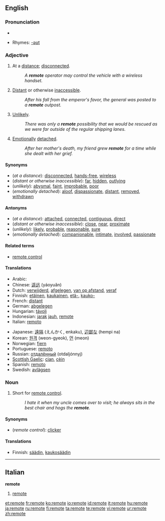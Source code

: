 ==English==

===Pronunciation===
* {{audio|en-us-remote.ogg|Audio (US)}}

* Rhymes: [[Rhymes:English:-əʊt|-əʊt]]

===Adjective===
{{en-adj|remot|er|est}}

# At a [[distance]]; [[disconnected]].
#: ''A '''remote''' operator may control the vehicle with a wireless handset.''
# [[distant|Distant]] or otherwise [[inaccessible]].
#: ''After his fall from the emperor's favor, the general was posted to a '''remote''' outpost.''
# [[unlikely|Unlikely]].
#: ''There was only a '''remote''' possibility that we would be rescued as we were far outside of the regular shipping lanes.''
# [[emotion|Emotionally]] [[detach]]ed.
#: ''After her mother's death, my friend grew '''remote''' for a time while she dealt with her grief.''

====Synonyms====
* (''at a distance''): [[disconnected]], [[hands-free]], [[wireless]]
* (''distant or otherwise inaccessible''): [[far]], [[hidden]], [[outlying]]
* (''unlikely''): [[abysmal]], [[faint]], [[improbable]], [[poor]]
* (''emotionally detached''): [[aloof]], [[dispassionate]], [[distant]], [[removed]], [[withdrawn]]

====Antonyms====
* (''at a distance''): [[attached]], [[connected]], [[contiguous]], [[direct]]
* (''distant or otherwise inaccessible''): [[close]], [[near]], [[proximate]]
* (''unlikely''): [[likely]], [[probable]], [[reasonable]], [[sure]]
* (''emotionally detached''): [[companionable]], [[intimate]], [[involved]], [[passionate]]

====Related terms====
* [[remote control]]

====Translations====
{{trans-top|at a distance}}
* Arabic: {{Arab|[[بعيد]]}} {{IPAchar|(baʕīd)}}
* Chinese: [[遥远]] (yáoyuǎn)
* Dutch: [[verwijderd]], [[afgelegen]], [[van op afstand]], [[veraf]]
* Finnish: [[etäinen]], [[kaukainen]], [[etä-]], [[kauko-]]
* French: [[distant#French|distant]]
* German: [[abgelegen]]
* Hungarian: [[távoli]]
* Indonesian: [[jarak]] [[jauh]], [[#Indonesian|remote]]
* Italian: [[remoto]]
{{trans-mid}}
* Japanese: [[遠隔]] (えんかく, enkaku), [[辺鄙な]] (hempi na)
* Korean: [[원격]] (weon-gyeok), [[먼]] (meon)
* Norwegian: [[fjern]]
* Portuguese: [[remoto]]
* Russian: [[отдалённый]] (otdaljónnyj)
* [[Scottish Gaelic]]: [[cian]], [[cèin]]
* Spanish: [[remoto]]
* Swedish: [[avlägsen]]
{{trans-bottom}}

===Noun===
{{en-noun}}

# Short for [[remote control]].
#: ''I hate it when my uncle comes over to visit; he always sits in the best chair and hogs the '''remote'''.''

====Synonyms====
* (''remote control''): [[clicker]]

====Translations====
{{trans-top|remote control}}
* Finnish: [[säädin]], [[kaukosäädin]]
{{trans-mid}}
{{trans-bottom}}

----

==Italian==
'''remote''' {{f}} {{plural}}
# [[remote#English|remote]]

[[et:remote]]
[[fr:remote]]
[[ko:remote]]
[[io:remote]]
[[id:remote]]
[[it:remote]]
[[hu:remote]]
[[ja:remote]]
[[ru:remote]]
[[fi:remote]]
[[ta:remote]]
[[te:remote]]
[[vi:remote]]
[[ur:remote]]
[[zh:remote]]